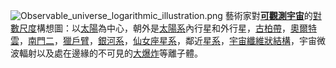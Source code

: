 [[File:Observable_universe_logarithmic_illustration.png|thumb]]
藝術家對'''[[可觀測宇宙|可觀測宇宙]]'''的[[對數尺度|對數尺度]]構想圖：以[[太陽|太陽]]為中心，朝外是[[太陽系|太陽系]]內行星和外行星，[[古柏帶|古柏帶]]，[[奧爾特雲|奧爾特雲]]，[[南門二|南門二]]，[[獵戶臂|獵戶臂]]，[[銀河系|銀河系]]，[[仙女座星系|仙女座星系]]，鄰近[[星系|星系]]，[[大尺度纖維狀結構|宇宙纖維狀結構]]，宇宙微波輻射以及處在邊緣的不可見的[[大爆炸|大爆炸]]等離子體。
